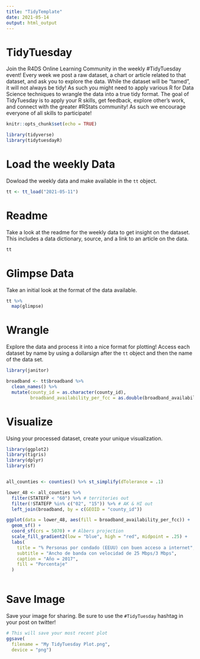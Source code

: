 ```yaml
---
title: "TidyTemplate"
date: 2021-05-14
output: html_output
---
```


# TidyTuesday

Join the R4DS Online Learning Community in the weekly #TidyTuesday event!
Every week we post a raw dataset, a chart or article related to that dataset, and ask you to explore the data.
While the dataset will be “tamed”, it will not always be tidy! As such you might need to apply various R for Data Science techniques to wrangle the data into a true tidy format.
The goal of TidyTuesday is to apply your R skills, get feedback, explore other’s work, and connect with the greater #RStats community!
As such we encourage everyone of all skills to participate!

```r

knitr::opts_chunk$set(echo = TRUE)

library(tidyverse)
library(tidytuesdayR)

```

# Load the weekly Data

Dowload the weekly data and make available in the `tt` object.

```r

tt <- tt_load("2021-05-11")

```


# Readme

Take a look at the readme for the weekly data to get insight on the dataset.
This includes a data dictionary, source, and a link to an article on the data.

```r

tt

```


# Glimpse Data

Take an initial look at the format of the data available.

```r

tt %>% 
  map(glimpse)

```

# Wrangle

Explore the data and process it into a nice format for plotting! Access each dataset by name by using a dollarsign after the `tt` object and then the name of the data set.

```r

library(janitor)

broadband <- tt$broadband %>% 
  clean_names() %>% 
  mutate(county_id = as.character(county_id),
         broadband_availability_per_fcc = as.double(broadband_availability_per_fcc))

```


# Visualize

Using your processed dataset, create your unique visualization.

```r

library(ggplot2)
library(tigris)
library(dplyr)
library(sf)


all_counties <- counties() %>% st_simplify(dTolerance = .1)

lower_48 <- all_counties %>% 
  filter(STATEFP < "60") %>% # territories out
  filter(!STATEFP %in% c("02", "15")) %>% # AK & HI out
  left_join(broadband, by = c(GEOID = "county_id")) 

ggplot(data = lower_48, aes(fill = broadband_availability_per_fcc)) +
  geom_sf() +
  coord_sf(crs = 5070) + # Albers projection
  scale_fill_gradient2(low = "blue", high = "red", midpoint = .25) +
  labs(
    title = "% Personas por condado (EEUU) con buen acceso a internet",
    subtitle = "Ancho de banda con velocidad de 25 Mbps/3 Mbps",
    caption = "Año = 2017",
    fill = "Porcentaje"
  )
  
```

# Save Image

Save your image for sharing. Be sure to use the `#TidyTuesday` hashtag in your post on twitter! 

```r

# This will save your most recent plot
ggsave(
  filename = "My TidyTuesday Plot.png",
  device = "png")

```
